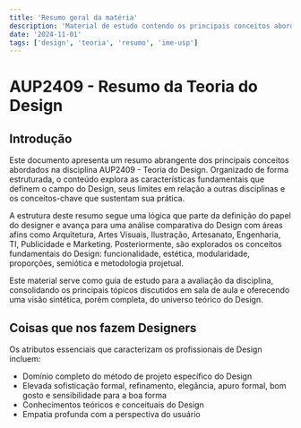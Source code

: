 ```yaml
---
title: 'Resumo geral da matéria'
description: 'Material de estudo contendo os principais conceitos abordados na disciplina AUP2409'
date: '2024-11-01'
tags: ['design', 'teoria', 'resumo', 'ime-usp']
---
```


# AUP2409 - Resumo da Teoria do Design

## Introdução

Este documento apresenta um resumo abrangente dos principais conceitos abordados na disciplina AUP2409 - Teoria do Design. Organizado de forma estruturada, o conteúdo explora as características fundamentais que definem o campo do Design, seus limites em relação a outras disciplinas e os conceitos-chave que sustentam sua prática.

A estrutura deste resumo segue uma lógica que parte da definição do papel do designer e avança para uma análise comparativa do Design com áreas afins como Arquitetura, Artes Visuais, Ilustração, Artesanato, Engenharia, TI, Publicidade e Marketing. Posteriormente, são explorados os conceitos fundamentais do Design: funcionalidade, estética, modularidade, proporções, semiótica e metodologia projetual.

Este material serve como guia de estudo para a avaliação da disciplina, consolidando os principais tópicos discutidos em sala de aula e oferecendo uma visão sintética, porém completa, do universo teórico do Design.

## Coisas que nos fazem Designers

Os atributos essenciais que caracterizam os profissionais de Design incluem:

- Domínio completo do método de projeto específico do Design
- Elevada sofisticação formal, refinamento, elegância, apuro formal, bom gosto e sensibilidade para a boa forma
- Conhecimentos teóricos e conceituais do Design
- Empatia profunda com a perspectiva do usuário


<PdfViewer pdfPath="/ime/AUP2409-Teoria do Design/resumo.pdf"/>